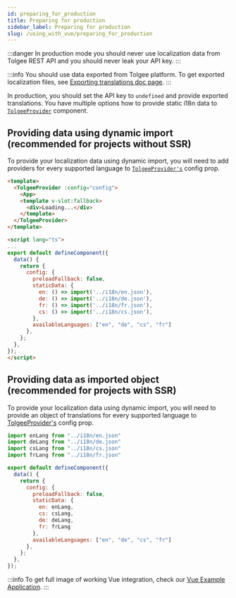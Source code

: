 ```yaml
---
id: preparing_for_production
title: Preparing for production
sidebar_label: Preparing for production
slug: /using_with_vue/preparing_for_production
---
```

:::danger
In production mode you should never use localization data from Tolgee REST API and you should never leak your API key.
:::

:::info
You should use data exported from Tolgee platform.
To get exported localization files, see [Exporting translations doc page](/platform/exporting_translations).
:::

In production, you should set the API key to `undefined` and provide exported translations.
You have multiple options how to provide static i18n data to [`TolgeeProvider`](/using_with_vue/api.mdx#tolgeeprovider) component.

## Providing data using dynamic import (recommended for projects without SSR)

To provide your localization data using dynamic import, you will need to add providers for every supported language to
[`TolgeeProvider's`](/using_with_vue/api.mdx#tolgeeprovider) config prop.

```html
<template>
  <TolgeeProvider :config="config">
    <App>
    <template v-slot:fallback>
      <div>Loading...</div>
    </template>
  </TolgeeProvider>
</template>

<script lang="ts">
...
export default defineComponent({
  data() {
    return {
      config: {
        preloadFallback: false,
        staticData: {
          en: () => import('../i18n/en.json'),
          de: () => import('../i18n/de.json'),
          fr: () => import('../i18n/fr.json'),
          cs: () => import('../i18n/cs.json'),
        },
        availableLanguages: ["en", "de", "cs", "fr"]
      },
    };
  },
});
</script>
```

## Providing data as imported object (recommended for projects with SSR)

To provide your localization data using dynamic import, you will need to provide an object of translations for every
supported language to [TolgeeProvider's](/using_with_vue/api.mdx#tolgeeprovider) config prop.

```js
import enLang from "../i18n/en.json"
import deLang from "../i18n/de.json"
import csLang from "../i18n/cs.json"
import frLang from "../i18n/fr.json"

export default defineComponent({
  data() {
    return {
      config: {
        preloadFallback: false,
        staticData: {
          en: enLang,
          cs: csLang,
          de: deLang,
          fr: frLang
        },
        availableLanguages: ["en", "de", "cs", "fr"]
      },
    };
  },
});
```

:::info
To get full image of working Vue integration, check our [Vue Example Application](https://github.com/tolgee/vue-example).
:::
